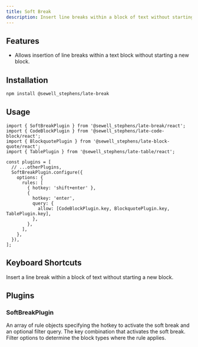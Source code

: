 ```yaml
---
title: Soft Break
description: Insert line breaks within a block of text without starting a new block.
---
```


<ComponentPreview name="playground-demo" id="softbreak" />

<PackageInfo>

## Features

- Allows insertion of line breaks within a text block without starting a new block.

</PackageInfo>

## Installation

```bash
npm install @sewell_stephens/late-break
```

## Usage

```tsx
import { SoftBreakPlugin } from '@sewell_stephens/late-break/react';
import { CodeBlockPlugin } from '@sewell_stephens/late-code-block/react';
import { BlockquotePlugin } from '@sewell_stephens/late-block-quote/react';
import { TablePlugin } from '@sewell_stephens/late-table/react';

const plugins = [
  // ...otherPlugins,
  SoftBreakPlugin.configure({
    options: {
      rules: [
        { hotkey: 'shift+enter' },
        {
          hotkey: 'enter',
          query: {
            allow: [CodeBlockPlugin.key, BlockquotePlugin.key, TablePlugin.key],
          },
        },
      ],
    },
  }),
];
```

## Keyboard Shortcuts

<KeyTable>
  <KeyTableItem hotkey="Shift + Enter">
    Insert a line break within a block of text without starting a new block.
  </KeyTableItem>
</KeyTable>

## Plugins

### SoftBreakPlugin

<APIOptions>

<APIItem name="rules" type="object[]" optional>
An array of rule objects specifying the hotkey to activate the soft break and an optional filter query.
<APISubList>
<APISubListItem parent="rules" name="hotkey" type="string">
The key combination that activates the soft break.
</APISubListItem>
<APISubListItem parent="rules" name="query" type="QueryNodeOptions" optional>
Filter options to determine the block types where the rule applies.
</APISubListItem>
</APISubList>
</APIItem>
</APIOptions>